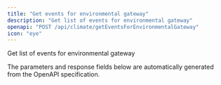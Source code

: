 ```yaml
---
title: "Get events for environmental gateway"
description: "Get list of events for environmental gateway"
openapi: "POST /api/climate/getEventsForEnvironmentalGateway"
icon: "eye"
---
```


Get list of events for environmental gateway

<Note>
The parameters and response fields below are automatically generated from the OpenAPI specification.
</Note>
